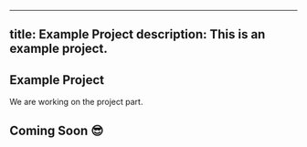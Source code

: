 
---
title: Example Project
description: This is an example project.
---

## Example Project
We are working on the project part. 

## Coming Soon 😎

<FileCode file="package.json" lang="json" title="Package" meta="{1}" />


